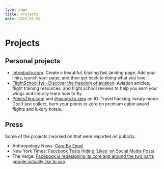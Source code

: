 ```yaml
---
type: page
title: Projects
date: 2023-05-03
---
```


# Projects

## Personal projects

- [Introducty.com](https://www.introducty.com). Create a beautiful, blazing fast landing page. Add your links, launch your page, and then get back to doing what you love.
- [FlightSchool.fyi - Discover the freedom of aviation](https://www.flightschool.fyi). Aviation articles, flight training resources, and flight school reviews to help you earn your wings and literally learn how to fly.
- [PointsZero.com](https://pointszero.com) and [@points.to.zero](https://www.instagram.com/points.to.zero/) on IG. Travel hacking, luxury mode. Don't just collect, burn your points to zero on premium cabin award flights and luxury hotels.

## Press

Some of the projects I worked on that were reported on publicly:

- Anthropology News: [Care By Emoji](https://www.anthropology-news.org/articles/care-by-emoji/)
- New York Times: [Facebook Tests Hiding ‘Likes’ on Social Media Posts](https://www.nytimes.com/2019/09/26/technology/facebook-hidden-likes.html)
- The Verge: [Facebook is redesigning its core app around the two parts people actually like to use](https://www.theverge.com/2019/4/30/18523265/facebook-events-groups-redesign-news-feed-features-f8-2019)
